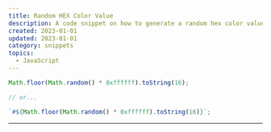 ```yaml
---
title: Random HEX Color Value
description: A code snippet on how to generate a random hex color value.
created: 2023-01-01
updated: 2023-01-01
category: snippets
topics:
  - JavaScript
---
```


```js
Math.floor(Math.random() * 0xffffff).toString(16);

// or...

`#${Math.floor(Math.random() * 0xffffff).toString(16)}`;
```

---

<LastUpdated updated={updated} />
